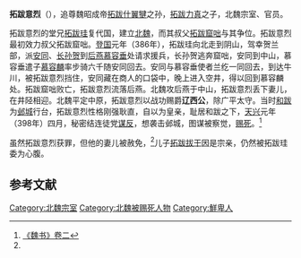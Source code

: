 '''拓跋意烈'''（{{bd|4世纪||398年|catIdx=T}}），追尊魏昭成帝[[拓跋什翼犍|拓跋什翼犍]]之孙，[[拓跋力真|拓跋力真]]之子，北魏宗室、官员。

拓跋意烈的堂兄[[拓跋珪|拓跋珪]]复代国，建立[[北魏|北魏]]，而其叔父[[拓跋窟咄|拓跋窟咄]]与其争位。拓跋意烈最初效力叔父拓跋窟咄。[[登国|登国]]元年（386年），拓跋珪向北走到阴山，驾幸贺兰部，派[[安同|安同]]、[[长孙贺|长孙贺]]到[[后燕|后燕]][[慕容垂|慕容垂]]处请求援兵，长孙贺逃奔窟咄，安同到中山，慕容垂遣子[[慕容麟|慕容麟]]率步骑六千随安同回去。安同与慕容垂使者兰纥一同回去，到达牛川，被拓跋意烈挡住，安同藏在商人的口袋中，晚上进入空井，得以回到慕容麟处。拓跋窟咄败亡，拓跋意烈流落后燕。北魏攻后燕于中山，拓跋意烈丢下妻儿，在井陉相迎。北魏平定中原，拓跋意烈以战功赐爵'''辽西公'''，除广平太守。当时[[和跋|和跋]]为[[邺城|邺城]]行台，拓跋意烈性格刚强耿直，自以为皇亲，耻居和跋之下，[[天兴_(北魏)|天兴]]元年（398年）四月，秘密结连徒党[[谋反|谋反]]，想袭击邺城，图谋被察觉，[[赐死|赐死]]。<ref name=WS2>[[:s:魏书/卷2|《魏书》卷二]]</ref>

虽然拓跋意烈获罪，但他的妻儿被赦免，<ref name=WS2/>儿子[[拓跋拔干|拓跋拔干]]因是宗亲，仍然被拓跋珪委为心腹。

== 参考文献 ==
{{reflist}}

[[Category:北魏宗室|Category:北魏宗室]]
[[Category:北魏被赐死人物|Category:北魏被赐死人物]]
[[Category:鮮卑人|Category:鮮卑人]]